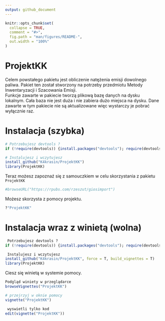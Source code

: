 ```yaml
---
output: github_document
---
```


<!-- README.md is generated from README.Rmd. Please edit that file -->

```r
knitr::opts_chunk$set(
  collapse = TRUE,
  comment = "#>",
  fig.path = "man/figures/README-",
  out.width = "100%"
)
```

# ProjektKK

Celem powstałego pakietu jest obliczenie natężenia emisji dowolnego paliwa. Pakiet ten został stworzony na potrzeby przedmiotu Metody Inwentaryzacji i Szacowania Emisji.  
Funkcje zawarte w pakiecie tworzą plikową bazę danych na dysku lokalnym. Cała baza nie jest duża i nie zabiera dużo miejsca na dysku. Dane zawarte w tym pakiecie nie są aktualizowane
więc wystarczy je pobrać wyłącznie raz.


# Instalacja (szybka)

```r
# Potrzebujesz devtools ?
if (!require(devtools)) {install.packages("devtools"); require(devtools)}

# Instalujesz i wczytujesz
install_github("K4krasin/ProjektKK")
library(ProjektKK)
```

Teraz możesz zapoznaź się z samouczkiem w celu skorzystania z pakietu `ProjektKK` 

```r
#browseURL("https://rpubs.com/rzeszut/giosimport")
```

Możesz skorzysta z pomocy projektu.

```r
?"ProjektKK"
```


# Instalacja wraz z winietą (wolna)

```r
 Potrzebujesz devtools ?
if (!require(devtools)) {install.packages("devtools"); require(devtools)}

 Instalujesz i wczytujesz
install_github("K4krasin/ProjektKK", force = T, build_vignettes = T)
library(ProjektKK)
```

Ciesz się winietą w systemie pomocy.

```r
Podgląd winiety w przeglądarce
browseVignettes("ProjektKK")

# przejrzyj w oknie pomocy
vignette("ProjektKK")

 wyswietli tylko kod
edit(vignette("ProjektKK"))
```
